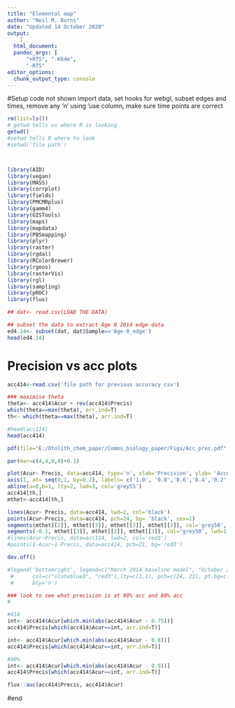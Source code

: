 ```yaml
---
title: "Elemental map"
author: "Neil M. Burns"
date: "Updated 14 October 2020"
output:
    ]
  html_document: 
  pandoc_args: [
      "+RTS", "-K64m",
      "-RTS"
editor_options: 
  chunk_output_type: console
---
```


#Setup
code not shown
import data, set hooks for webgl, subset edges and times, remove any 'n' using 'use column, make sure time points are correct
```r


rm(list=ls())
# getwd tells us where R is looking
getwd()
#setwd tells R where to look
#setwd('file path')



library(AID)
library(vegan)
library(MASS)
library(corrplot)
library(fields)
library(PMCMRplus)
library(gamm4)
library(GISTools)
library(maps)
library(mapdata)
library(PBSmapping)
library(plyr)
library(raster)
library(rgdal)
library(RColorBrewer)
library(rgeos)
library(rasterVis)
library(rgl)
library(sampling)
library(pROC)
library(flux)

## dat<- read.csv(LOAD THE DATA)

## subset the data to extract Age 0 2014 edge data
ed4.14<- subset(dat, dat$Sample=='Age-0_edge')
head(ed4.14)


```


# Precision vs acc plots

```r
acc414<-read.csv('file path for previous accuracy csv')

### maximise theta
theta<- acc414$Acur + rev(acc414$Precis)
which(theta==max(theta), arr.ind=T)
th<- which(theta==max(theta), arr.ind=T)

#head(acc114)
head(acc414)

pdf(file="E:/Otolith_chem_paper/Comms_biology_paper/Figs/Acc_prec.pdf",width=4, height=4)

par(mar=c(4,4,0,0)+0.1)

plot(Acur~ Precis, data=acc414, type='n', xlab='Precision', ylab= 'Accuracy', xaxt='n')
axis(1, at= seq(0,1, by=0.2), labels= c('1.0', '0.8','0.6','0.4','0.2','0.0'))
abline(a=0,b=1, lty=2, lwd=3, col='grey55')
acc414[th,]
mthet<-acc414[th,]

lines(Acur~ Precis, data=acc414, lwd=2, col='black')
points(Acur~Precis, data=acc414, pch=24, bg= 'black', cex=1)
segments(mthet[[2]], mthet[[3]], mthet[[2]], mthet[[2]], col='grey50', lwd=1.5)
segments(-0.1, mthet[[3]], mthet[[2]], mthet[[3]], col='grey50', lwd=1.5)
#lines(Acur~Precis, data=acc114, lwd=2, col='red3')
#points(1-Acur~1-Precis, data=acc414, pch=21, bg='red3')

dev.off()

#legend('bottomright', legend=c("March 2014 baseline model", "October 2014 baseline model"),
 #      col=c("slateblue3", "red3"),lty=c(1,1), pch=c(24, 21), pt.bg=c("slateblue3", "red3"),
 #      bty='n')

### look to see what precision is at 90% acc and 80% acc
#

#414
int<- acc414$Acur[which.min(abs(acc414$Acur - 0.75))]
acc414$Precis[which(acc414$Acur==int, arr.ind=T)]

int<- acc414$Acur[which.min(abs(acc414$Acur - 0.8))]
acc414$Precis[which(acc414$Acur==int, arr.ind=T)]

#90%
int<- acc414$Acur[which.min(abs(acc414$Acur - 0.9))]
acc414$Precis[which(acc414$Acur==int, arr.ind=T)]

flux::auc(acc414$Precis, acc414$Acur)


```


#end
